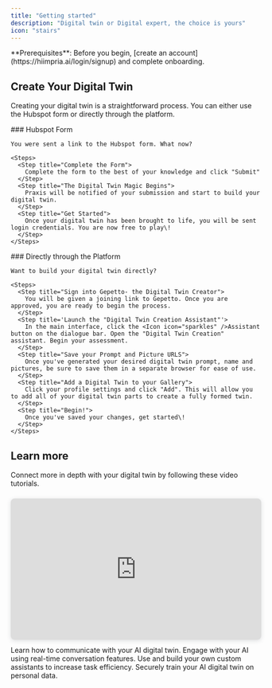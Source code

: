 ```yaml
---
title: "Getting started"
description: "Digital twin or Digital expert, the choice is yours"
icon: "stairs"
---
```


<Note>
  **Prerequisites**: Before you begin, [create an account](https://hiimpria.ai/login/signup) and complete onboarding.
</Note>

## Create Your Digital Twin

Creating your digital twin is a straightforward process. You can either use the Hubspot form or directly through the platform.

<AccordionGroup>
  <Accordion title="Form Submission" icon="envelope-open-text">
    ### Hubspot Form

    You were sent a link to the Hubspot form. What now?

    <Steps>
      <Step title="Complete the Form">
        Complete the form to the best of your knowledge and click "Submit"
      </Step>
      <Step title="The Digital Twin Magic Begins">
        Praxis will be notified of your submission and start to build your digital twin.
      </Step>
      <Step title="Get Started">
        Once your digital twin has been brought to life, you will be sent login credentials. You are now free to play\!
      </Step>
    </Steps>
  </Accordion>
  <Accordion title="Signup" icon="right-to-bracket">
    ### Directly through the Platform

    Want to build your digital twin directly?

    <Steps>
      <Step title="Sign into Gepetto- the Digital Twin Creator">
        You will be given a joining link to Gepetto. Once you are approved, you are ready to begin the process.
      </Step>
      <Step title='Launch the "Digital Twin Creation Assistant"'>
        In the main interface, click the <Icon icon="sparkles" />Assistant button on the dialogue bar. Open the "Digital Twin Creation" assistant. Begin your assessment.
      </Step>
      <Step title="Save your Prompt and Picture URLS">
        Once you've generated your desired digital twin prompt, name and pictures, be sure to save them in a separate browser for ease of use.
      </Step>
      <Step title="Add a Digital Twin to your Gallery">
        Click your profile settings and click "Add". This will allow you to add all of your digital twin parts to create a fully formed twin.
      </Step>
      <Step title="Begin!">
        Once you've saved your changes, get started\!
      </Step>
    </Steps>
  </Accordion>
</AccordionGroup>

## Learn more

Connect more in depth with your digital twin by following these video tutorials.

<div style="position: relative; width: 100%; height: 0; padding-top: 56.2500%;
 padding-bottom: 0; box-shadow: 0 2px 8px 0 rgba(63,69,81,0.16); margin-top: 1.6em; margin-bottom: 0.9em; overflow: hidden;
 border-radius: 8px; will-change: transform;">
  <iframe loading="lazy" style="position: absolute; width: 100%; height: 100%; top: 0; left: 0; border: none; padding: 0;margin: 0;"
    src="https://www.canva.com/design/DAGvVkyaSJY/c3wIs-Jlivq2e1cPKcjQAw/watch?embed" allowfullscreen="allowfullscreen" allow="fullscreen">
  </iframe>
</div>

<Columns cols={2}>
  <Card title="Interacting with your Digital Twin" icon="pen-to-square" href="https://www.canva.com/design/DAGvVkyaSJY/qMHI8e4n3_cm0Gv45p7PuA/watch?utm_content=DAGvVkyaSJY&utm_campaign=designshare&utm_medium=link2&utm_source=uniquelinks&utlId=he80f2f6101">
    Learn how to communicate with your AI digital twin.
  </Card>
  <Card title="Real-Time Conversation Mode" icon="waveform-lines" href="https://www.canva.com/design/DAGvbzNRJ3k/0qd_jIvfAyFqLTnmOis91w/watch?utm_content=DAGvbzNRJ3k&utm_campaign=designshare&utm_medium=link2&utm_source=uniquelinks&utlId=h7a33588f3b">
    Engage with your AI using real-time conversation features.
  </Card>
  <Card title="Personal Assistants" icon="sparkles" href="https://www.canva.com/design/DAGvaeNTHk4/g8iPKcjSx3iVBCanPAXzeg/watch?utm_content=DAGvaeNTHk4&utm_campaign=designshare&utm_medium=link2&utm_source=uniquelinks&utlId=hacd53f64c0">
    Use and build your own custom assistants to increase task efficiency.
  </Card>
  <Card title="IP Vault" icon="paperclip" href="https://www.canva.com/design/DAGvgg6T37E/RKxZ2G9D7kuKyiLqcKsIkw/watch?utm_content=DAGvgg6T37E&utm_campaign=designshare&utm_medium=link2&utm_source=uniquelinks&utlId=h58b0d7eae4">
    Securely train your AI digital twin on personal data.
  </Card>
</Columns>